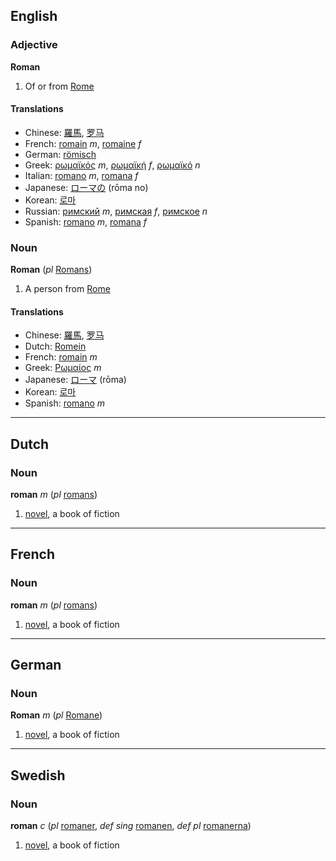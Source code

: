 ==English==
===Adjective===
'''Roman'''

# Of or from [[Rome]]

====Translations====
*Chinese: [[羅馬]], [[罗马]]
*French: [[romain]] ''m'', [[romaine]] ''f''
*German: [[römisch]]
*Greek: [[ρωμαϊκός]] ''m'', [[ρωμαϊκή]] ''f'', [[ρωμαϊκό]] ''n''
*Italian: [[romano]] ''m'', [[romana]] ''f''
*Japanese: [[ローマ]]の (rōma no)
*Korean: [[로마]]
*Russian: [[римский]] ''m'', [[римская]] ''f'', [[римское]] ''n''
*Spanish: [[romano]] ''m'', [[romana]] ''f''

===Noun===
'''Roman''' (''pl'' [[Romans]])

# A person from [[Rome]]

====Translations====
*Chinese: [[羅馬]], [[罗马]]
*Dutch: [[Romein]]
*French: [[romain]] ''m''
*Greek: [[Ρωμαίος]] ''m''
*Japanese: [[ローマ]] (rōma)
*Korean: [[로마]]
*Spanish: [[romano]] ''m''

----

==Dutch==
===Noun===
'''roman''' ''m'' (''pl'' [[romans]])

#[[novel]], a book of fiction

----

==French==
===Noun===
'''roman''' ''m'' (''pl'' [[romans]])

#[[novel]], a book of fiction

----

==German==
===Noun===
'''Roman''' ''m'' (''pl'' [[Romane]])

#[[novel]], a book of fiction

----

==Swedish==
===Noun===
'''roman''' ''c'' (''pl'' [[romaner]], ''def sing'' [[romanen]], ''def pl'' [[romanerna]])

#[[novel]], a book of fiction